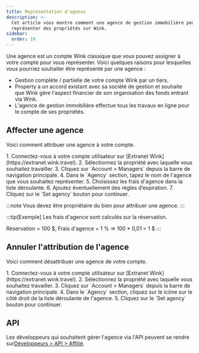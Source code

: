 ```yaml
---
title: Représentation d'agence
description: >-
  Cet article vous montre comment une agence de gestion immobilière peut
  représenter des propriétés sur Wink.
sidebar:
  order: 19
---
```


Une agence est un compte Wink classique que vous pouvez assigner à votre compte pour vous représenter. Voici quelques raisons pour lesquelles vous pourriez souhaiter être représenté par une agence :

* Gestion complète / partielle de votre compte Wink par un tiers.
* Property a un accord existant avec sa société de gestion et souhaite que Wink gère l'aspect financier de son organisation des fonds entrant via Wink.
* L'agence de gestion immobilière effectue tous les travaux en ligne pour le compte de ses propriétés.

## Affecter une agence

Voici comment attribuer une agence à votre compte.

<Steps>
  1. Connectez-vous à votre compte utilisateur sur [Extranet Wink](https://extranet.wink.travel).
  2. Sélectionnez la propriété avec laquelle vous souhaitez travailler.
  3. Cliquez sur `Account > Managers` depuis la barre de navigation principale.
  4. Dans le `Agency` section, tapez le nom de l'agence que vous souhaitez représenter.
  5. Choisissez les frais d'agence dans la liste déroulante.
  6. Ajoutez éventuellement des règles d’expiration.
  7. Cliquez sur le `Set agency` bouton pour continuer.
</Steps>


:::note
Vous devez être propriétaire du bien pour attribuer une agence.
:::

:::tip\[Exemple]
Les frais d'agence sont calculés sur la réservation.

Réservation = 100 $, Frais d'agence = 1 % => 100 \* 0,01 = 1 $
:::

## Annuler l'attribution de l'agence

Voici comment désattribuer une agence de votre compte.

<Steps>
  1. Connectez-vous à votre compte utilisateur sur [Extranet Wink](https://extranet.wink.travel).
  2. Sélectionnez la propriété avec laquelle vous souhaitez travailler.
  3. Cliquez sur `Account > Managers` depuis la barre de navigation principale.
  4. Dans le `Agency` section, cliquez sur le <Badge text="x" variant="danger" size="small" /> icône sur le côté droit de la liste déroulante de l'agence.
  5. Cliquez sur le `Set agency` bouton pour continuer.
</Steps>


## API

Les développeurs qui souhaitent gérer l'agence via l'API peuvent se rendre sur[Développeurs > API > Affilié](/developers/apis/#affiliate-api).

